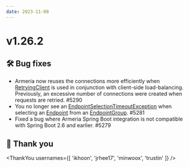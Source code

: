 ```yaml
---
date: 2023-11-08
---
```


# v1.26.2

## 🛠️ Bug fixes

- Armeria now reuses the connections more efficiently when [RetryingClient](type) is used in conjunction
  with client-side load-balancing. Previously, an excessive number of connections were created when
  requests are retried. #5290
- You no longer see an [EndpointSelectionTimeoutException](type) when selecting an [Endpoint](type) from an
  [EndpointGroup](type). #5281
- Fixed a bug where Armeria Spring Boot integration is not compatible with Spring Boot 2.6 and earlier. #5279

## 🙇 Thank you

<ThankYou usernames={[
  'ikhoon',
  'jrhee17',
  'minwoox',
  'trustin'
]} />